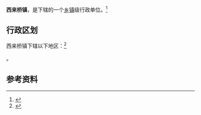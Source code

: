 {{中国乡级行政区|32/11/82/104/000}}

'''西来桥镇'''，是{{PRC admin/fullname|32/11/82/104/000|3}}下辖的一个[[乡镇|乡镇]]级行政单位。<ref>{{PRC admin/ref sgc|{{PRC admin/parent|32/11/82/104/000}}}}</ref>

== 行政区划 ==

西来桥镇下辖以下地区：<ref>{{PRC admin/ref sgc|32/11/82/104/000}}</ref>

{{PRC admin/children|32/11/82/104/000}}。

== 参考资料 ==

{{reflist}}

{{江苏行政区划小作品}}
{{PRC admin/navcat|32/11/82/104/000}}